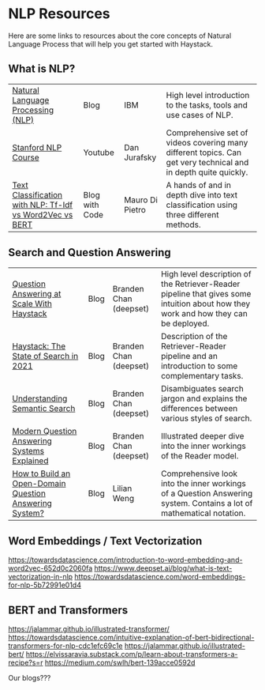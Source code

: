 # NLP Resources

Here are some links to resources about the core concepts of Natural Language Process
that will help you get started with Haystack.

## What is NLP?

|||||
|-----------------------------------------------------------------------------------------------------------------------------------------------------------------|----------------|-----------------|----------------------------------------------------------------------------------------------------------------|
| [Natural Language Processing (NLP)](https://www.ibm.com/cloud/learn/natural-language-processing#toc-nlp-tasks-K4EAXccS)                                         | Blog           | IBM             | High level introduction to the tasks, tools and use cases of NLP.                                              |   |
| [Stanford NLP Course](https://www.youtube.com/watch?v=oWsMIW-5xUc&list=PLLssT5z_DsK8HbD2sPcUIDfQ7zmBarMYv&index=1)                                              | Youtube        | Dan Jurafsky    | Comprehensive set of videos covering many different topics. Can get very technical and in depth quite quickly. |   |
| [Text Classification with NLP: Tf-Idf vs Word2Vec vs BERT](https://towardsdatascience.com/text-classification-with-nlp-tf-idf-vs-word2vec-vs-bert-41ff868d1794) | Blog with Code | Mauro Di Pietro | A hands of and in depth dive into text classification using three different methods.                           |   |

## Search and Question Answering

|||||
|------------------------------------------------------------------------------------------------------------------------|------|------------------------|-------------------------------------------------------------------------------------------------------------------------------------|
| [Question Answering at Scale With Haystack](https://www.deepset.ai/blog/haystack-question-answering-at-scale)          | Blog | Branden Chan (deepset) | High level description of the Retriever-Reader pipeline that gives some intuition about how they work and how they can be deployed. |
| [Haystack: The State of Search in 2021](https://www.deepset.ai/blog/haystack-the-state-of-search-in-2021)              | Blog | Branden Chan (deepset) | Description of the Retriever-Reader pipeline and an introduction to some complementary tasks.                                       |
| [Understanding Semantic Search](https://www.deepset.ai/blog/understanding-semantic-search)                             | Blog | Branden Chan (deepset) | Disambiguates search jargon and explains the differences between various styles of search.                                          |
| [Modern Question Answering Systems Explained](https://www.deepset.ai/blog/modern-question-answering-systems-explained) | Blog | Branden Chan (deepset) | Illustrated deeper dive into the inner workings of the Reader model.                                                                |
| [How to Build an Open-Domain Question Answering System?](https://lilianweng.github.io/posts/2020-10-29-odqa/)          | Blog | Lilian Weng            | Comprehensive look into the inner workings of a Question Answering system. Contains a lot of mathematical notation.                 |

## Word Embeddings / Text Vectorization

https://towardsdatascience.com/introduction-to-word-embedding-and-word2vec-652d0c2060fa
https://www.deepset.ai/blog/what-is-text-vectorization-in-nlp
https://towardsdatascience.com/word-embeddings-for-nlp-5b72991e01d4

## BERT and Transformers
https://jalammar.github.io/illustrated-transformer/
https://towardsdatascience.com/intuitive-explanation-of-bert-bidirectional-transformers-for-nlp-cdc1efc69c1e
https://jalammar.github.io/illustrated-bert/
https://elvissaravia.substack.com/p/learn-about-transformers-a-recipe?s=r
https://medium.com/swlh/bert-139acce0592d




Our blogs???